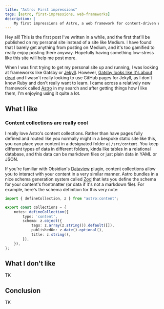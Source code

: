 ```yaml
---
title: "Astro: First impressions"
tags: [astro, first-impressions, web-frameworks]
description: |
    My first impressions of Astro, a web framework for content-driven websites.
---
```


Hey all! This is the first post I've written in a while, and the first that'll
be published on my personal site instead of a site like Medium. I have found
that I barely get anything from posting on Medium, and it's too gamified to
really enjoy posting there anyway. Hopefully having something low-stress like
this site will help me post more.

When I was first trying to get my personal site up and running, I was looking
at frameworks like Gatsby or [Jekyll][jekyll]. However,
[Gatsby looks like it's about dead][gatsby-dead] and I wasn't really looking to
use GitHub pages for Jekyll, as I don't know Ruby and don't really want to
learn. I came across a relatively new framework called [Astro][astro] in my
search and after getting things how I like them, I'm enjoying using it quite a
lot.

## What I like

### Content collections are really cool

I really love Astro's content collections. Rather than have pages fully defined
and routed like you normally might in a bespoke static site like this, you can
place your content in a designated folder at `/src/content`. You keep different
types of data in different folders, kinda like tables in a relational database,
and this data can be markdown files or just plain data in YAML or JSON.

If you're familiar with Obsidian's [Dataview][dataview] plugin, content
collections allow you to interact with your content in a very similar manner.
Astro bundles in a nice schema generation system called [Zod][zod] that lets
you define the schema for your content's frontmatter (or data if it's not a
markdown file). For example, here's the schema definition for this very note:

```ts
import { defineCollection, z } from "astro:content";

export const collections = {
    notes: defineCollection({
        type: 'content',
        schema: z.object({
            tags: z.array(z.string()).default([]),
            publishedOn: z.date().optional(),
            title: z.string(),
        }),
    }),
};
```

## What I don't like

TK

## Conclusion

TK

[astro]: https://astro.build
[dataview]: https://blacksmithgu.github.io/obsidian-dataview
[gatsby-dead]: https://github.com/gatsbyjs/gatsby/issues/38696
[jekyll]: https://jekyllrb.com
[zod]: https://zod.dev
